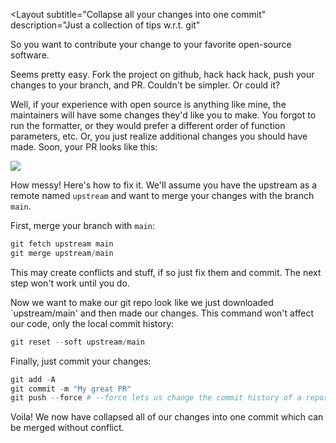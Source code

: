 
<Layout
  subtitle="Collapse all your changes into one commit"
  description="Just a collection of tips w.r.t. git"
>

So you want to contribute your change to your favorite open-source software.

Seems pretty easy. Fork the project on github, hack hack hack, push your changes to your branch, and PR. Couldn't be simpler. Or could it?

Well, if your experience with open source is anything like mine, the maintainers will have some changes they'd like you to make. You forgot to run the formatter, or they would prefer a different order of function parameters, etc. Or, you just realize additional changes you should have made. Soon, your PR looks like this:

<img src={messy_pr} className="invert-if-light" />

How messy! Here's how to fix it. We'll assume you have the upstream as a remote named `upstream` and want to merge your changes with the branch `main`.

First, merge your branch with `main`:

```python
git fetch upstream main
git merge upstream/main
```

This may create conflicts and stuff, if so just fix them and commit. The next step won't work until you do.

Now we want to make our git repo look like we just downloaded `upstream/main' and then made our changes. This command won't affect our code, only the local commit history:

```python
git reset --soft upstream/main
```

Finally, just commit your changes:

```python
git add -A
git commit -m "My great PR"
git push --force # --force lets us change the commit history of a repository we control.
```

Voila! We now have collapsed all of our changes into one commit which can be merged without conflict.

</Layout>

